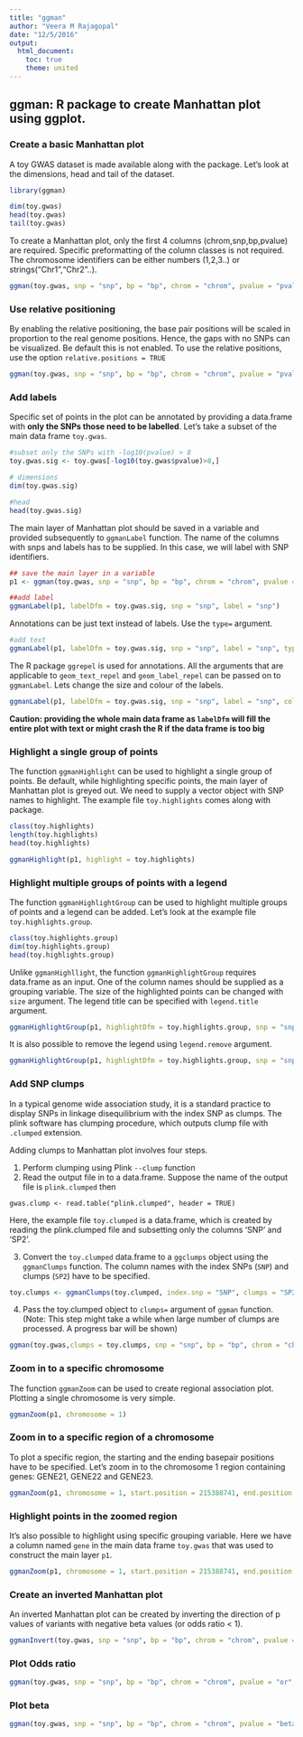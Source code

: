 ```yaml
---
title: "ggman"
author: "Veera M Rajagopal"
date: "12/5/2016"
output:
  html_document:
    toc: true
    theme: united
---
```


## ggman: R package to create Manhattan plot using ggplot. 


### Create a basic Manhattan plot

A toy GWAS dataset is made available along with the package. Let's look at the dimensions, head and tail of the dataset. 

```r
library(ggman)

dim(toy.gwas)
head(toy.gwas)
tail(toy.gwas)
```

To create a Manhattan plot, only the first 4 columns (chrom,snp,bp,pvalue) are required. Specific preformatting of the column classes is not required. The chromosome identifiers can be either numbers (1,2,3..) or strings("Chr1","Chr2"..). 

```r
ggman(toy.gwas, snp = "snp", bp = "bp", chrom = "chrom", pvalue = "pvalue")
```

### Use relative positioning
By enabling the relative positioning, the base pair positions will be scaled in proportion to the real genome positions. Hence, the gaps with no SNPs can be visualized. Be default this is not enabled. To use the relative positions, use the option `relative.positions = TRUE`

```r
ggman(toy.gwas, snp = "snp", bp = "bp", chrom = "chrom", pvalue = "pvalue", relative.positions = TRUE)
```


### Add labels
Specific set of points in the plot can be annotated by providing a data.frame with **only the SNPs those need to be labelled**.  Let's take a subset of the main data frame `toy.gwas`. 

```r
#subset only the SNPs with -log10(pvalue) > 8
toy.gwas.sig <- toy.gwas[-log10(toy.gwas$pvalue)>8,]

# dimensions
dim(toy.gwas.sig)

#head 
head(toy.gwas.sig)
```

The main layer of Manhattan plot should be saved in a variable and provided subsequently to `ggmanLabel` function. 
The name of the columns with snps and labels has to be supplied. In this case, we will label with SNP identifiers. 

```r
## save the main layer in a variable
p1 <- ggman(toy.gwas, snp = "snp", bp = "bp", chrom = "chrom", pvalue = "pvalue", relative.positions = TRUE)

##add label
ggmanLabel(p1, labelDfm = toy.gwas.sig, snp = "snp", label = "snp")

```

Annotations can be just text instead of labels. Use the `type=` argument. 
```r
#add text
ggmanLabel(p1, labelDfm = toy.gwas.sig, snp = "snp", label = "snp", type = "text")
```

The R package `ggrepel` is used for annotations. All the arguments that are applicable to `geom_text_repel` and `geom_label_repel` can be passed on to `ggmanLabel`. Lets change the size and colour of the labels.

```r
ggmanLabel(p1, labelDfm = toy.gwas.sig, snp = "snp", label = "snp", colour = "black", size = 2)
```


**Caution: providing the whole main data frame as `labelDfm` will fill the entire plot with text or might crash the R if the data frame is too big**

### Highlight a single group of points
The function `ggmanHighlight` can be used to highlight a single group of points. Be default, while highlighting specific points, the main layer of Manhattan plot is greyed out. We need to supply a vector object with SNP names to highlight. The example file `toy.highlights` comes along with package. 

```r
class(toy.highlights)
length(toy.highlights)
head(toy.highlights)

ggmanHighlight(p1, highlight = toy.highlights)
```


### Highlight multiple groups of points with a legend
The function `ggmanHighlightGroup` can be used to highlight multiple groups of points and a legend can be added. Let's look at the example file `toy.highlights.group`. 

```r
class(toy.highlights.group)
dim(toy.highlights.group)
head(toy.highlights.group)
```

Unlike `ggmanHighllight`, the function `ggmanHighlightGroup` requires data.frame as an input. One of the column names should be supplied as a grouping variable. The size of the highlighted points can be changed with `size` argument. The legend title can be specified with `legend.title` argument. 

```r
ggmanHighlightGroup(p1, highlightDfm = toy.highlights.group, snp = "snp", group = "group", size = 0.5, legend.title = "Significant groups")
```

It is also possible to remove the legend using `legend.remove` argument. 

```r
ggmanHighlightGroup(p1, highlightDfm = toy.highlights.group, snp = "snp", group = "group", size = 0.5, legend.remove = TRUE)
```

### Add SNP clumps 

In a typical genome wide association study, it is a standard practice to display SNPs in linkage disequilibrium with the index SNP as clumps. The plink software has clumping procedure, which outputs clump file with `.clumped` extension.

Adding clumps to Manhattan plot involves four steps. 

1. Perform clumping using Plink `--clump` function
2. Read the output file in to a data.frame. Suppose the name of the output file is `plink.clumped` then 
```
gwas.clump <- read.table("plink.clumped", header = TRUE)
```
Here, the example file `toy.clumped` is a data.frame, which is created by reading the plink.clumped file and subsetting only the columns 'SNP' and 'SP2'. 

3. Convert the `toy.clumped` data.frame to a `ggclumps` object using the `ggmanClumps` function. The column names with the index SNPs (`SNP`) and clumps (`SP2`) have to be specified. 

```r
toy.clumps <- ggmanClumps(toy.clumped, index.snp = "SNP", clumps = "SP2") 
```

4. Pass the toy.clumped object to `clumps=` argument of `ggman` function. (Note: This step might take a while when large number of clumps are processed. A progress bar will be shown)

```r
ggman(toy.gwas,clumps = toy.clumps, snp = "snp", bp = "bp", chrom = "chrom", pvalue = "pvalue", relative.positions = TRUE, pointSize = 0.5)
```





### Zoom in to a specific chromosome

The function `ggmanZoom` can be used to create regional association plot. Plotting a single chromosome is very simple. 

```r
ggmanZoom(p1, chromosome = 1)
```

### Zoom in to a specific region of a chromosome
To plot a specific region, the starting and the ending basepair positions have to be specified.
Let's zoom in to the chromosome 1 region containing genes: GENE21, GENE22 and GENE23.

```r
ggmanZoom(p1, chromosome = 1, start.position = 215388741, end.position = 238580695)
```

### Highlight points in the zoomed region

It's also possible to highlight using specific grouping variable. Here we have a column named `gene` in the main data frame `toy.gwas` that was used to construct the main layer `p1`. 

```r
ggmanZoom(p1, chromosome = 1, start.position = 215388741, end.position = 238580695, highlight.group = "gene", legend.title = "Genes")
```

### Create an inverted Manhattan plot

An inverted Manhattan plot can be created by inverting the direction of p values of variants with negative beta values (or odds ratio < 1). 

```r
ggmanInvert(toy.gwas, snp = "snp", bp = "bp", chrom = "chrom", pvalue = "pvalue", effect = "or", method = "or")
```


### Plot Odds ratio

```r
ggman(toy.gwas, snp = "snp", bp = "bp", chrom = "chrom", pvalue = "or", logTransform = FALSE, ymax = 3)
```


### Plot beta
```r
ggman(toy.gwas, snp = "snp", bp = "bp", chrom = "chrom", pvalue = "beta", logTransform = FALSE, ymin = -2, ymax = 2)
```




